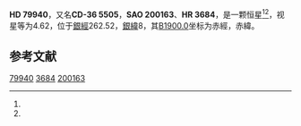 {{Starbox begin
| name = HD 79940
}}
{{Starbox observe
| epoch = [[J2000.0|J2000.0]]
| constell = {{星座名待查}}<ref name=SIMBAD>{{cite web
 | url=http://simbad.u-strasbg.fr/simbad/sim-id?Ident=HR+3684
 | title =Pulsating variable Star
 | publisher=Centre de Données astronomiques de Strasbourg
 | work=SIMBAD
 | accessdate=2012-07-13}}</ref><ref name=DATA>{{cite web
 | url=http://vizier.u-strasbg.fr/viz-bin/VizieR-5?-out.add=.&-source=5050&-corr=PK=HR&-out.max=9999&HR=3684
 | title=VizieR Detailed Page
 | accessdate=2012-07-13
 | archive-date=2019-02-16
 | archive-url=https://web.archive.org/web/20190216121004/http://vizier.u-strasbg.fr/viz-bin/VizieR-5?-out.add=.&-source=5050&-corr=PK=HR&-out.max=9999&HR=3684
 | dead-url=no
 }}</ref>
| 星官 = 
| ra = {{RA|9|15|45.1}}<ref name=SIMBAD /><ref name=DATA />
| dec = {{DEC|-37|24|48}}<ref name=SIMBAD /><ref name=DATA />
| appmag_v = 4.62<ref name=SIMBAD /><ref name=DATA />
}}
{{Starbox character
| class = F5III<ref name=SIMBAD /><ref name=DATA />
| b-v = 0.45<ref name=SIMBAD /><ref name=DATA />
| u-b = 0.1<ref name=SIMBAD /><ref name=DATA />
| r-i = 0.28<ref name=SIMBAD /><ref name=DATA />
| variable = 
}}
{{Starbox astrometry
| radial_v = 0.1
| prop_mo_ra = 6
| parallax = 0.064
| p_error = 
}}
{{Starbox catalog
| names =CD-36 5505，[[SAO星表|SAO]] 200163，[[HD星表|HD]] 79940，[[HR星表|HR]] 3684}}
{{Starbox reference |Simbad=HR+3684}}
{{Starbox end}}

'''HD 79940'''，又名'''CD-36 5505'''，'''SAO 200163'''、'''HR 3684'''，是一颗恒星<ref name=SIMBAD /><ref name=DATA />，视星等为4.62，位于[[銀道座標系|銀經]]262.52，[[銀道座標系|銀緯]]8，其[[B1900.0|B1900.0]]坐标为赤經{{RA|9|11|44.9}}，赤緯{{DEC|-36|8|46}}。

== 参考文献 ==
{{reflist}}

{{star-stub}}

[[Category:HD和HDE天體|79940]]
[[Category:HR天體|3684]]
[[Category:SAO天體|200163]]